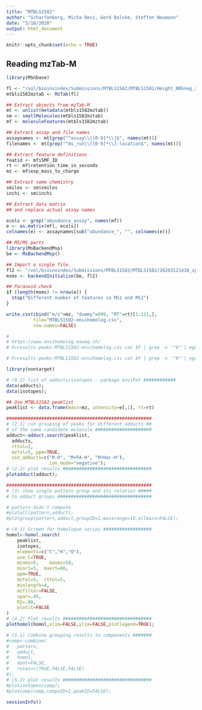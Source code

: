 ```yaml
---
title: "MTBLS1582"
author: "Scharfenberg, Micha Devi, Gerd Balcke, Steffen Neumann"
date: "5/18/2020"
output: html_document
---
```


```r
knitr::opts_chunk$set(echo = TRUE)
```

## Reading mzTab-M

```r
library(MSnbase)

fl <- "/vol/bioinvindex/Submissions/MTBLS1582/MTBLS1582/Height_NRGneg_2020471011.mzTab"
mtbls1582mztab <- MzTab(fl)

## Extract objects from mzTab-M
mt <- unlist(metadata(mtbls1582mztab))
sm <- smallMolecules(mtbls1582mztab)
mf <- moleculeFeatures(mtbls1582mztab)

## Extract assay and file names
assaynames <- mt[grep("^assay\\[[0-9]*\\]$", names(mt))]
filenames <- mt[grep("^ms_run\\[[0-9]*\\]-location$", names(mt))]

## Extract feature definitions
featid <- mf$SMF_ID
rt <- mf$retention_time_in_seconds
mz <- mf$exp_mass_to_charge

## Extract some chemistry
smiles <- sm$smiles
inchi <- sm$inchi

## Extract data matrix
## and replace actual assay names

ecols <- grep("abundance_assay", names(mf))
e <- as.matrix(mf[, ecols])
colnames(e) <- assaynames[sub("abundance_", "", colnames(e))]

```

```r
## MS/MS parts
library(MsBackendMsp)
be <- MsBackendMsp()

## Import a single file.
fl2 <- "/vol/bioinvindex/Submissions/MTBLS1582/MTBLS1582/20203121416_spectra_NRGneg.msp"
msms <- backendInitialize(be, fl2)

## Paranoid check
if (length(msms) != nrow(e)) {
  stop("Different number of features in MS1 and MS2")
}

```

```r

write.csv(cbind("m/z"=mz, "dummy"=999, "RT"=rt)[1:111,],
          file="MTBLS1582-envihomolog.csv",
          row.names=FALSE)

# 
# https://www.envihomolog.eawag.ch/
# F=results-peaks-MTBLS1582-envihomolog.csv cat $F | grep -v '"0"'| egrep 'mz|["/]611["/]' | cut -d "," -f 2 --complement  | column -t -s, | tr -d \" | expand

# F=results-peaks-MTBLS1582-envihomolog.csv cat $F | grep -v '"0"'| egrep 'mz|["/]611["/]' | cut -d "," -f 2 --complement  | column -t -s, | tr -d \"
```

```r
library(nontarget)

# (0.2) list of adducts/isotopes - package enviPat ############
data(adducts);
data(isotopes);

## Use MTBLS1582 peaklist
peaklist <- data.frame(mass=mz, intensity=e[,1], rt=rt)

```

```r
######################################################
# (2.1) run grouping of peaks for different adducts ##
# of the same candidate molecule #####################
adduct<-adduct.search(peaklist,
  adducts,
  rttol=2,
  mztol=5, ppm=TRUE,
  use_adducts=c("M-H", "M+FA-H", "M+Hac-H"), 
                ion_mode="negative");
# (2.2) plot results #################################
plotadduct(adduct);

```

```r
######################################################
# (3) show single pattern group and its relation #####
# to adduct groups ###################################

# pattern didn't compute
#plotall(pattern,adduct);
#plotgroup(pattern,adduct,groupID=1,massrange=10,allmass=FALSE);

```

```r
# (4.1) Screen for homologue series ##################
homol<-homol.search(
	peaklist,
	isotopes,	
	elements=c("C","H","O"),
	use_C=TRUE,
	minmz=5, 	maxmz=50,
	minrt=5,  maxrt=60,
	ppm=TRUE,
	mztol=5,  rttol=5,
	minlength=4,
	mzfilter=FALSE,
	spar=.45,
	R2=.98,
	plotit=FALSE
)
# (4.2) Plot results #################################
plothomol(homol,xlim=FALSE,ylim=FALSE,plotlegend=TRUE);

```

```r
# (5.1) Combine grouping results to components #######
#comp<-combine(
#	pattern,
#	adduct,
#	homol,
#	dont=FALSE,
#	rules=c(TRUE,FALSE,FALSE)
#);
# (5.2) plot results ################################# 
#plotisotopes(comp);
#plotcomp(comp,compoID=1,peakID=FALSE);
```

```r
sessionInfo()
```


